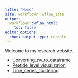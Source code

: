 ```yaml
---
title: "Home"
site: workflowr::wflow_site
output:
  workflowr::wflow_html:
    toc: false
editor_options:
  chunk_output_type: console
---
```


Welcome to my research website.

* [Converting_tsv_to_dataframe](convert_tsv_to_dataframe.html)
* [Peptide_level_visualization](peptide_level_visualization.html)
* [Time_series_clustering](clustering_time_series.html)
